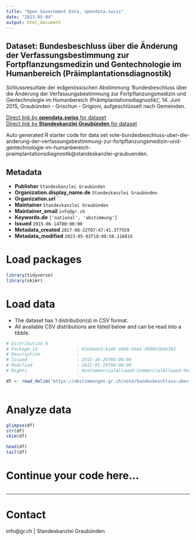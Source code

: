 ```yaml
---
title: "Open Government Data, opendata.swiss"
date: "2023-05-04"
output: html_document
---
```


## Dataset: Bundesbeschluss über die Änderung der Verfassungsbestimmung zur Fortpflanzungsmedizin und Gentechnologie im Humanbereich (Präimplantationsdiagnostik)

Schlussresultate der eidgenössischen Abstimmung 'Bundesbeschluss über die Änderung der Verfassungsbestimmung zur Fortpflanzungsmedizin und Gentechnologie im Humanbereich (Präimplantationsdiagnostik)', 14. Juni 2015, Graubünden - Grischun - Grigioni, aufgeschlüsselt nach Gemeinden.

[Direct link by **opendata.swiss** for dataset](https://opendata.swiss/de/dataset/bundesbeschluss-uber-die-anderung-der-verfassungsbestimmung-zur-fortpflanzungsmedizin-und-gente)<br>
[Direct link by **Standeskanzlei Graubünden** for dataset](https://abstimmungen.gr.ch/vote/bundesbeschluss-uber-die-anderung-der-verfassungsbestimmung-zur-fortpflanzungsmedizin-und-gentechnologie-im-humanbereich-praimplantationsdiagnostik/data)

Auto generated R starter code for data set vote-bundesbeschluss-uber-die-anderung-der-verfassungsbestimmung-zur-fortpflanzungsmedizin-und-gentechnologie-im-humanbereich-praimplantationsdiagnostik@standeskanzlei-graubuenden.

## Metadata

- **Publisher** `Standeskanzlei Graubünden`
- **Organization.display_name.de** `Standeskanzlei Graubünden`
- **Organization.url** ``
- **Maintainer** `Standeskanzlei Graubünden`
- **Maintainer_email** `info@gr.ch`
- **Keywords.de** `['national', 'abstimmung']`
- **Issued** `2015-06-14T00:00:00`
- **Metadata_created** `2017-08-22T07:47:41.377559`
- **Metadata_modified** `2023-05-03T18:00:58.116816`


# Load packages

```r

library(tidyverse)
library(skimr)

```

# Load data

-   The dataset has 1 distribution(s) in CSV format.
-   All available CSV distributions are listed below and can be read into a tibble.

```r

# Distribution 0
# Package_id               : b2e3eee3-b146-4deb-bbe2-4608e18de302
# Description              : 
# Issued                   : 2015-10-26T00:00:00
# Modified                 : 2022-01-19T00:00:00
# Rights                   : NonCommercialAllowed-CommercialAllowed-ReferenceRequired

df <- read_delim('https://abstimmungen.gr.ch/vote/bundesbeschluss-uber-die-anderung-der-verfassungsbestimmung-zur-fortpflanzungsmedizin-und-gentechnologie-im-humanbereich-praimplantationsdiagnostik/data-csv')



```

# Analyze data

```r

glimpse(df)
str(df)
skim(df)

head(df)
tail(df)

```

# Continue your code here...

```r

```

------------------------------------------------------------------------

# Contact

info@gr.ch | Standeskanzlei Graubünden
